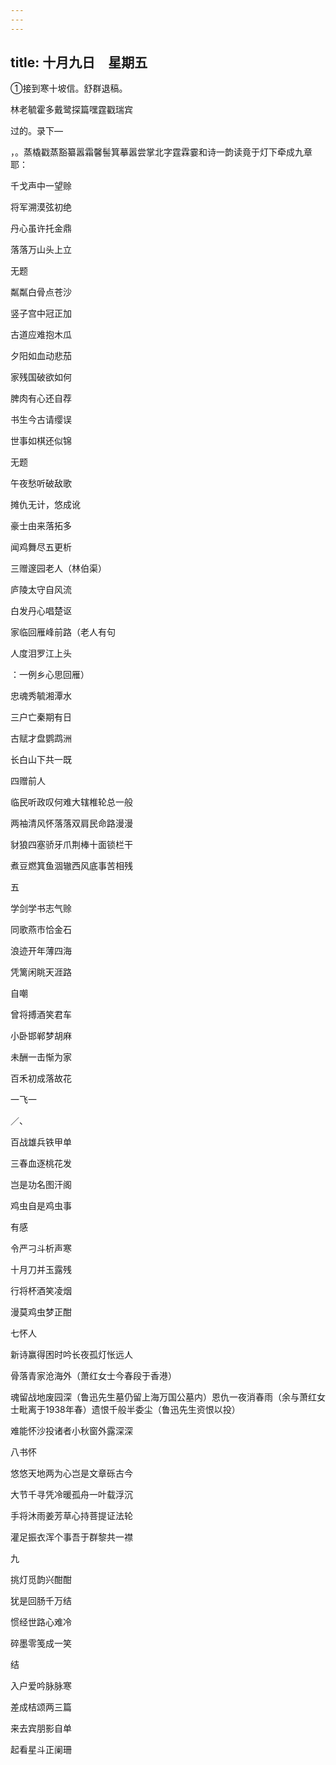 ```yaml
---
---
---
```

title: 十月九日　星期五
---




①接到寒十坡信。舒群退稿。

林老毓霍多戴鹭探篇嘿霆戳瑞宾

过的。录下―

，。蒸橇戳蒸豁纂嚣霜馨髻箕摹嚣尝掌北字霆霖霎和诗一韵读竟于灯下牵成九章耶：

千戈声中一望赊

将军溯漠弦初绝

丹心虽许托金鼎

落落万山头上立

无题

粼粼白骨点苍沙

竖子宫中冠正加

古道应难抱木瓜

夕阳如血动悲茄

家残国破欲如何

脾肉有心还自荐

书生今古请缨误

世事如棋还似锦

无题

午夜愁听破敌歌

摊仇无计，悠成讹

豪士由来落拓多

闻鸡舞尽五更析

三赠邃园老人（林伯渠）

庐陵太守自风流

白发丹心唱楚讴

家临回雁峰前路（老人有句

人度泪罗江上头

：一例乡心思回雁）

忠魂秀毓湘潭水

三户亡秦期有日

古赋才盘鹦鹉洲

长白山下共一既

四赠前人

临民听政叹何难大辖椎轮总一般

两袖清风怀落落双肩民命路漫漫

豺狼四塞骄牙爪荆棒十面锁栏干

煮豆燃箕鱼涸辙西风底事苦相残

五

学剑学书志气赊

同歌燕市恰金石

浪迹开年薄四海

凭篱闲眺天涯路

自嘲

曾将搏酒笑君车

小卧邯郸梦胡麻

未酬一击惭为家

百禾初成落故花

一飞一

／、

百战雄兵铁甲单

三春血逐桃花发

岂是功名图汗阁

鸡虫自是鸡虫事

有感

令严刁斗析声寒

十月刀并玉露残

行将杯酒笑凌烟

漫莫鸡虫梦正酣

七怀人

新诗赢得困时吟长夜孤灯怅远人

骨落青家沧海外（萧红女士今春段于香港）

魂留战地废园深（鲁迅先生墓仍留上海万国公墓内）恩仇一夜消春雨（余与萧红女士毗离于1938年春）遗恨千般半委尘（鲁迅先生资恨以投）

难能怀沙投诸者小秋窗外露深深

八书怀

悠悠天地两为心岂是文章砾古今

大节千寻凭冷暖孤舟一叶载浮沉

手将沐雨姜芳草心持菩提证法轮

灌足振衣浑个事吾于群黎共一襟

九

挑灯觅韵兴酣酣

犹是回肠千万结

惯经世路心难冷

碎墨零笺成一笑

结

入户爱吟脉脉寒

差成桔颂两三篇

来去宾朋影自单

起看星斗正阑珊